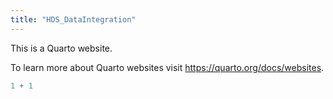 ```yaml
---
title: "HDS_DataIntegration"
---
```


This is a Quarto website.

To learn more about Quarto websites visit <https://quarto.org/docs/websites>.

```r
1 + 1
```
